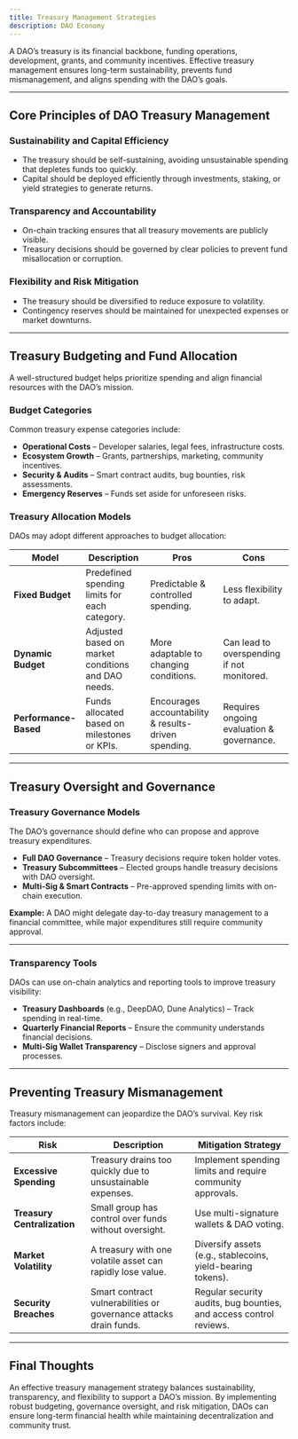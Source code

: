 ```yaml
---
title: Treasury Management Strategies
description: DAO Economy
---
```


A DAO’s treasury is its financial backbone, funding operations, development, grants, and community incentives. Effective treasury management ensures long-term sustainability, prevents fund mismanagement, and aligns spending with the DAO’s goals. 

---

## Core Principles of DAO Treasury Management  

### Sustainability and Capital Efficiency  
- The treasury should be self-sustaining, avoiding unsustainable spending that depletes funds too quickly.  
- Capital should be deployed efficiently through investments, staking, or yield strategies to generate returns.  

### Transparency and Accountability  
- On-chain tracking ensures that all treasury movements are publicly visible.  
- Treasury decisions should be governed by clear policies to prevent fund misallocation or corruption.  

### Flexibility and Risk Mitigation  
- The treasury should be diversified to reduce exposure to volatility.  
- Contingency reserves should be maintained for unexpected expenses or market downturns.  

---

## Treasury Budgeting and Fund Allocation  

A well-structured budget helps prioritize spending and align financial resources with the DAO’s mission.  

### Budget Categories  
Common treasury expense categories include:  
- **Operational Costs** – Developer salaries, legal fees, infrastructure costs.  
- **Ecosystem Growth** – Grants, partnerships, marketing, community incentives.  
- **Security & Audits** – Smart contract audits, bug bounties, risk assessments.  
- **Emergency Reserves** – Funds set aside for unforeseen risks.  

### Treasury Allocation Models  
DAOs may adopt different approaches to budget allocation:  

| **Model** | **Description** | **Pros** | **Cons** |  
|-----------|---------------|---------|---------|  
| **Fixed Budget** | Predefined spending limits for each category. | Predictable & controlled spending. | Less flexibility to adapt. |  
| **Dynamic Budget** | Adjusted based on market conditions and DAO needs. | More adaptable to changing conditions. | Can lead to overspending if not monitored. |  
| **Performance-Based** | Funds allocated based on milestones or KPIs. | Encourages accountability & results-driven spending. | Requires ongoing evaluation & governance. |  

---

## Treasury Oversight and Governance  

### Treasury Governance Models  
The DAO’s governance should define who can propose and approve treasury expenditures.  

- **Full DAO Governance** – Treasury decisions require token holder votes.  
- **Treasury Subcommittees** – Elected groups handle treasury decisions with DAO oversight.  
- **Multi-Sig & Smart Contracts** – Pre-approved spending limits with on-chain execution.  

**Example:** A DAO might delegate day-to-day treasury management to a financial committee, while major expenditures still require community approval.  

---

### Transparency Tools  
DAOs can use on-chain analytics and reporting tools to improve treasury visibility:  

- **Treasury Dashboards** (e.g., DeepDAO, Dune Analytics) – Track spending in real-time.  
- **Quarterly Financial Reports** – Ensure the community understands financial decisions.  
- **Multi-Sig Wallet Transparency** – Disclose signers and approval processes.  

---

## Preventing Treasury Mismanagement  

Treasury mismanagement can jeopardize the DAO’s survival. Key risk factors include:  

| **Risk** | **Description** | **Mitigation Strategy** |  
|----------|----------------|------------------------|  
| **Excessive Spending** | Treasury drains too quickly due to unsustainable expenses. | Implement spending limits and require community approvals. |  
| **Treasury Centralization** | Small group has control over funds without oversight. | Use multi-signature wallets & DAO voting. |  
| **Market Volatility** | A treasury with one volatile asset can rapidly lose value. | Diversify assets (e.g., stablecoins, yield-bearing tokens). |  
| **Security Breaches** | Smart contract vulnerabilities or governance attacks drain funds. | Regular security audits, bug bounties, and access control reviews. |  

---

## Final Thoughts  

An effective treasury management strategy balances sustainability, transparency, and flexibility to support a DAO’s mission. By implementing robust budgeting, governance oversight, and risk mitigation, DAOs can ensure long-term financial health while maintaining decentralization and community trust.  

